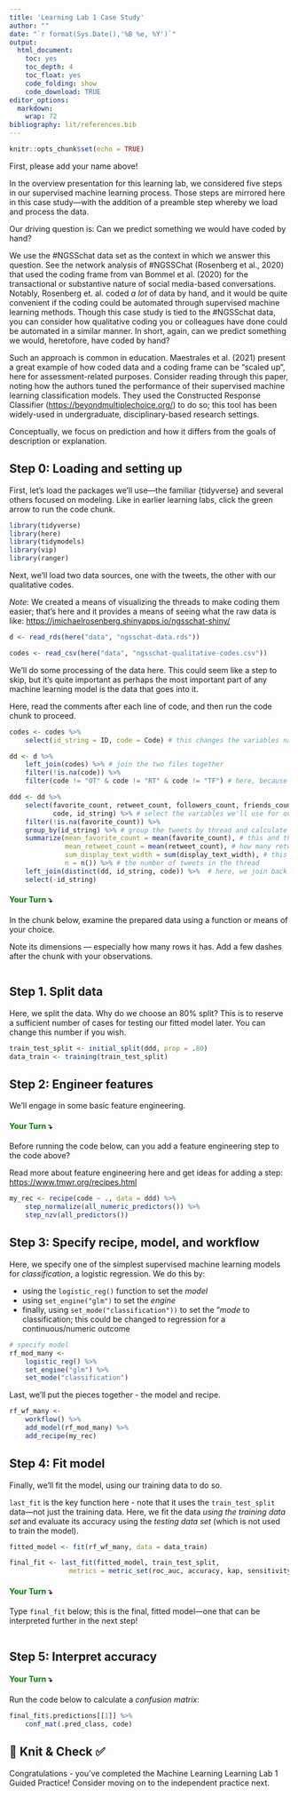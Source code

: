 ```yaml
---
title: 'Learning Lab 1 Case Study'
author: ""
date: "`r format(Sys.Date(),'%B %e, %Y')`"
output:
  html_document:
    toc: yes
    toc_depth: 4
    toc_float: yes
    code_folding: show
    code_download: TRUE
editor_options:
  markdown:
    wrap: 72
bibliography: lit/references.bib
---
```


```r
knitr::opts_chunk$set(echo = TRUE)
```

First, please add your name above!

In the overview presentation for this learning lab, we considered five
steps in our supervised machine learning process. Those steps are
mirrored here in this case study---with the addition of a preamble step
whereby we load and process the data.

Our driving question is: Can we predict something we would have coded by
hand?

We use the #NGSSchat data set as the context in which we answer this
question. See the network analysis of #NGSSChat (Rosenberg et al., 2020)
that used the coding frame from van Bommel et al. (2020) for the
transactional or substantive nature of social media-based conversations.
Notably, Rosenberg et. al. coded *a lot* of data by hand, and it would
be quite convenient if the coding could be automated through supervised
machine learning methods. Though this case study is tied to the
#NGSSchat data, you can consider how qualitative coding you or
colleagues have done could be automated in a similar manner. In short,
again, can we predict something we would, heretofore, have coded by
hand?

Such an approach is common in education. Maestrales et al. (2021)
present a great example of how coded data and a coding frame can be
"scaled up", here for assessment-related purposes. Consider reading
through this paper, noting how the authors tuned the performance of
their supervised machine learning classification models. They used the
Constructed Response Classifier (<https://beyondmultiplechoice.org/>) to
do so; this tool has been widely-used in undergraduate,
disciplinary-based research settings.

Conceptually, we focus on prediction and how it differs from the goals
of description or explanation.

## Step 0: Loading and setting up

First, let's load the packages we'll use---the familiar {tidyverse} and
several others focused on modeling. Like in earlier learning labs, click
the green arrow to run the code chunk.

```r
library(tidyverse)
library(here)
library(tidymodels)
library(vip)
library(ranger)
```

Next, we'll load two data sources, one with the tweets, the other with
our qualitative codes.

*Note*: We created a means of visualizing the threads to make coding
them easier; that's here and it provides a means of seeing what the raw
data is like: <https://jmichaelrosenberg.shinyapps.io/ngsschat-shiny/>

```r
d <- read_rds(here("data", "ngsschat-data.rds"))

codes <- read_csv(here("data", "ngsschat-qualitative-codes.csv"))
```

We'll do some processing of the data here. This could seem like a step
to skip, but it's quite important as perhaps the most important part of
any machine learning model is the data that goes into it.

Here, read the comments after each line of code, and then run the code
chunk to proceed.

```r
codes <- codes %>% 
    select(id_string = ID, code = Code) # this changes the variables names in the codes data frame to be the esame as in the tweets

dd <- d %>% 
    left_join(codes) %>% # join the two files together
    filter(!is.na(code)) %>% 
    filter(code != "OT" & code != "RT" & code != "TF") # here, because TF (transformational) codes are so rare, we exclude them, as well as OT (off-topic) and RT (retweet) tweets and those missing a code

ddd <- dd %>% 
    select(favorite_count, retweet_count, followers_count, friends_count, statuses_count, display_text_width, 
           code, id_string) %>% # select the variables we'll use for our supervised machine learning model
    filter(!is.na(favorite_count)) %>% 
    group_by(id_string) %>% # group the tweets by thread and calculate summary variables
    summarize(mean_favorite_count = mean(favorite_count), # this and the next are means; this could, though, be a sum; it represents the average number of favorites each tweet in the thread received
              mean_retweet_count = mean(retweet_count), # how many retweets each tweet received
              sum_display_text_width = sum(display_text_width), # this is a variable for the length of the tweet; sum seems more sensible than mean
              n = n()) %>% # the number of tweets in the thread
    left_join(distinct(dd, id_string, code)) %>%  # here, we join back the codes, as we lost them in the summary step
    select(-id_string)
```

#### [Your Turn]{style="color: green;"} ⤵ {style="font-style: normal; font-variant-caps: normal; letter-spacing: normal; orphans: auto; text-align: start; text-indent: 0px; text-transform: none; white-space: normal; widows: auto; word-spacing: 0px; -webkit-tap-highlight-color: rgba(26, 26, 26, 0.3); -webkit-text-size-adjust: auto; -webkit-text-stroke-width: 0px; text-decoration: none; caret-color: rgb(0, 0, 0); color: rgb(0, 0, 0);"}

In the chunk below, examine the prepared data using a function or means
of your choice.

Note its dimensions --- especially how many rows it has. Add a few
dashes after the chunk with your observations.

```r

```

## Step 1. Split data

Here, we split the data. Why do we choose an 80% split? This is to
reserve a sufficient number of cases for testing our fitted model later.
You can change this number if you wish.

```r
train_test_split <- initial_split(ddd, prop = .80)
data_train <- training(train_test_split)
```

## Step 2: Engineer features

We'll engage in some basic feature engineering.

#### [Your Turn]{style="color: green;"} ⤵ {style="font-style: normal; font-variant-caps: normal; letter-spacing: normal; orphans: auto; text-align: start; text-indent: 0px; text-transform: none; white-space: normal; widows: auto; word-spacing: 0px; -webkit-tap-highlight-color: rgba(26, 26, 26, 0.3); -webkit-text-size-adjust: auto; -webkit-text-stroke-width: 0px; text-decoration: none; caret-color: rgb(0, 0, 0); color: rgb(0, 0, 0);"}

Before running the code below, can you add a feature engineering step to
the code above?

Read more about feature engineering here and get ideas for adding a
step: <https://www.tmwr.org/recipes.html>

```r
my_rec <- recipe(code ~ ., data = ddd) %>% 
    step_normalize(all_numeric_predictors()) %>%
    step_nzv(all_predictors())
```

## Step 3: Specify recipe, model, and workflow

Here, we specify one of the simplest supervised machine learning models
for *classification*, a logistic regression. We do this by:

-   using the `logistic_reg()` function to set the *model*
-   using `set_engine("glm")` to set the *engine*
-   finally, using `set_mode("classification"))` to set the "*mode* to
    classification; this could be changed to regression for a
    continuous/numeric outcome

```r
# specify model
rf_mod_many <-
    logistic_reg() %>% 
    set_engine("glm") %>%
    set_mode("classification")
```

Last, we'll put the pieces together - the model and recipe.

```r
rf_wf_many <-
    workflow() %>%
    add_model(rf_mod_many) %>% 
    add_recipe(my_rec)
```

## Step 4: Fit model

Finally, we'll fit the model, using our training data to do so.

`last_fit` is the key function here - note that it uses the
`train_test_split` data---not just the training data. Here, we fit the
data *using the training data set* and evaluate its accuracy using the
*testing data set* (which is not used to train the model).

```r
fitted_model <- fit(rf_wf_many, data = data_train)

final_fit <- last_fit(fitted_model, train_test_split,
               metrics = metric_set(roc_auc, accuracy, kap, sensitivity, specificity, precision))
```

#### [Your Turn]{style="color: green;"} ⤵ {style="font-style: normal; font-variant-caps: normal; letter-spacing: normal; orphans: auto; text-align: start; text-indent: 0px; text-transform: none; white-space: normal; widows: auto; word-spacing: 0px; -webkit-tap-highlight-color: rgba(26, 26, 26, 0.3); -webkit-text-size-adjust: auto; -webkit-text-stroke-width: 0px; text-decoration: none; caret-color: rgb(0, 0, 0); color: rgb(0, 0, 0);"}

Type `final_fit` below; this is the final, fitted model---one that can
be interpreted further in the next step!

```r

```

## Step 5: Interpret accuracy

#### [Your Turn]{style="color: green;"} ⤵ {style="font-style: normal; font-variant-caps: normal; letter-spacing: normal; orphans: auto; text-align: start; text-indent: 0px; text-transform: none; white-space: normal; widows: auto; word-spacing: 0px; -webkit-tap-highlight-color: rgba(26, 26, 26, 0.3); -webkit-text-size-adjust: auto; -webkit-text-stroke-width: 0px; text-decoration: none; caret-color: rgb(0, 0, 0); color: rgb(0, 0, 0);"}

Run the code below to calculate a *confusion matrix*:

```r
final_fit$.predictions[[1]] %>% 
    conf_mat(.pred_class, code)
```

## 🧶 Knit & Check ✅

Congratulations - you've completed the Machine Learning Learning Lab 1
Guided Practice! Consider moving on to the independent practice next.
